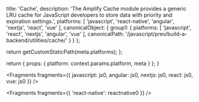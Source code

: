 
  title: 'Cache',
  description: 'The Amplify Cache module provides a generic LRU cache for JavaScript developers to store data with priority and expiration settings.',
  platforms: [
    'javascript',
    'react-native',
    'angular',
    'nextjs',
    'react',
    'vue'
  ],
  canonicalObject: {
    group1: {
      platforms: [
        'javascript',
        'react',
        'nextjs',
        'angular',
        'vue'
      ],
      canonicalPath: '/javascript/prev/build-a-backend/utilities/cache/'
    }
  }
};

  return getCustomStaticPath(meta.platforms);
};

  return {
    props: {
      platform: context.params.platform,
      meta
    }
  };
}


<Fragments
  fragments={{
    javascript: js0,
    angular: js0,
    nextjs: js0,
    react: js0,
    vue: js0
  }}
/>


<Fragments fragments={{ 'react-native': reactnative0 }} />

